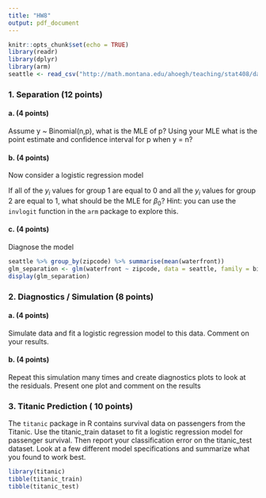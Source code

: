 ```yaml
---
title: "HW8"
output: pdf_document
---
```


```r
knitr::opts_chunk$set(echo = TRUE)
library(readr)
library(dplyr)
library(arm)
seattle <- read_csv("http://math.montana.edu/ahoegh/teaching/stat408/datasets/SeattleHousing.csv") %>% filter(zipcode %in% c(98070, 98102)) %>% mutate(zipcode = factor(zipcode)) %>% filter(zipcode ==98070 & waterfront == 1 | zipcode == 98102)
```

### 1. Separation (12 points)

#### a. (4 points)
Assume y ~ Binomial(n,p), what is the MLE of p? Using your MLE what is the point estimate and confidence interval for p when y = n?

#### b. (4 points)
Now consider a logistic regression model 
\begin{eqnarray*}
y_i &\sim& Bernoulli(p_i) \\
logit(p_i) &=& \beta_0 + \beta_1 I(zipcode = group2) 
\end{eqnarray*}

If all of the $y_i$ values for group 1 are equal to 0 and all the $y_i$ values for group 2 are equal to 1, what should be the MLE for $\beta_0$? Hint: you can use the `invlogit` function in the `arm` package to explore this. 

#### c. (4 points)
Diagnose the model
```r
seattle %>% group_by(zipcode) %>% summarise(mean(waterfront))
glm_separation <- glm(waterfront ~ zipcode, data = seattle, family = binomial)
display(glm_separation)

```


### 2. Diagnostics / Simulation (8 points)

#### a. (4 points)
Simulate data and fit a logistic regression model to this data. Comment on your results.

#### b. (4 points)
Repeat this simulation many times and create diagnostics plots to look at the residuals. Present one plot and comment on the results 


### 3. Titanic Prediction ( 10 points)

The `titanic` package in R contains survival data on passengers from the Titanic. Use the titanic_train dataset to fit a logistic regression model for passenger survival. Then report your classification error on the titanic_test dataset. Look at a few different model specifications and summarize what you found to work best.
```r
library(titanic)
tibble(titanic_train)
tibble(titanic_test)
```

